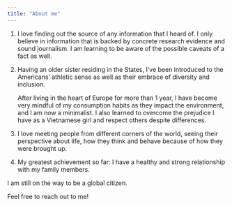```yaml
---
title: "About me"
---
```


1.  I love finding out the source of any information that I heard of. I only believe in information that is backed by concrete research evidence and sound journalism. I am learning to be aware of the possible caveats of a fact as well.

2.  Having an older sister residing in the States, I've been introduced to the Americans' athletic sense as well as their embrace of diversity and inclusion.

    After living in the heart of Europe for more than 1 year, I have become very mindful of my consumption habits as they impact the environment, and I am now a minimalist. I also learned to overcome the prejudice I have as a Vietnamese girl and respect others despite differences.

3.  I love meeting people from different corners of the world, seeing their perspective about life, how they think and behave because of how they were brought up.

4.  My greatest achievement so far: I have a healthy and strong relationship with my family members.

I am still on the way to be a global citizen.

Feel free to reach out to me!
